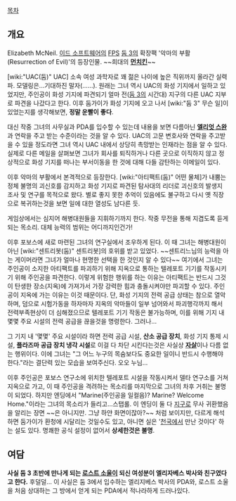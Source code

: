 [[목차]]
== 개요 ==
Elizabeth McNeil. [[이드 소프트웨어]]의 [[FPS]] [[둠 3]]의 확장팩 '악마의 부활(Resurrection of Evil)'의 등장인물. ~~희대의 '''[[먼치킨]]'''~~

[wiki:"UAC(둠)" UAC] 소속 여성 과학자로 꽤 젊은 나이에 높은 직위까지 올라간 실력파. 모델링은...기대하진 말자(……). 원래는 그녀 역시 UAC의 화성 기지에서 일하고 있었지만, 주인공이 화성 기지에 파견되기 얼마 전([[둠 3]]의 시간대) 지구의 다른 UAC 지부로 파견을 나갔다고 한다. 이후 둠가이가 화성 기지에 오고 나서 [wiki:"둠 3" 무슨 일]이 있었는지를 생각해보면, '''정말 운빨이 좋다'''. 

대신 작중 그녀의 사무실과 PDA를 입수할 수 있는데 내용을 보면 다름아닌 '''[[엘리엇 스완]]'''과 연락을 주고 받는 수준이라는 것을 알 수 있다. UAC의 고문 변호사와 연락을 주고받을 수 있을 정도라면 그녀 역시 UAC 내에서 상당히 촉망받는 인재라는 점을 알 수 있다. 실제로 다른 메일을 살펴보면 그녀가 회사를 퇴직하거나 다른 곳으로 이직하지 않고 정상적으로 화성 기지를 떠나는 부서이동을 한 것에 대해 다들 감탄하는 이메일이 있다.

이후 악마의 부활에서 본격적으로 등장한다. [wiki:"아티팩트(둠)" 어떤 물체]가 내뿜는 정체 불명의 괴신호를 감지하고 화성 기지로 파견된 탐사대의 리더로 괴신호의 발생지 조사 및 연구를 목적으로 왔다. 별로 좋지 못한 추억이 있음에도 불구하고 다시 옛 직장으로 복귀하는것을 보면 일에 대한 열성도 남다른 듯. 

게임상에서는 심지어 해병대원들을 지휘하기까지 한다. 작중 무전을 통해 지겹도록 듣게 되는 목소리. 대체 능력의 범위는 어디까지인건가! 

이후 포보스에 새로 마련된 그녀의 연구실에서 조우하게 된다. 이 때 그녀는 해병대원이 아닌 [wiki:"센트리봇(둠)" 센트리봇]의 호위를 받고 있었다. ~~센트리느님의 능력을 아는 게이머라면 그녀가 얼마나 현명한 선택을 한 것인지 알 수 있다~~ 여기에서 그녀는 주인공이 소지한 아티팩트를 파괴하기 위해 지옥으로 통하는 텔레포트 기기를 작동시키기 위해 주인공을 파견한다. 이렇게 위험한 행위를 하는 이유는 아티팩트는 반드시 그것이 탄생한 장소(지옥)에 가져가서 가장 강력한 힘과 충돌시켜야만 파괴할 수 있다. 주인공이 지옥에 가는 이유는 이것 때문이다. 단, 화성 기지의 전력 공급 상태는 참으로 열악하며, 덤으로 시험가동을 하자마자 지옥의 악마들이 일부 넘어와서 파괴행각까지 해서 전력부족현상이 더 심해졌으므로 텔레포트 기기 작동은 불가능하며, 이를 위해 기지 내 몇몇 주요 시설의 전력 공급을 끊을것을 명령한다. 그러나... 

그 기지 내 '몇몇' 주요 시설이라 하면 전력 공급 시설, '''산소 공급 장치''', 화성 기지 통제 시설, '''플라즈마 공급 장치 냉각 시설'''로 이걸 다 차단 시킨다는것은 사실상 '''[[자살]]'''이나 다름 없는 행위이다. 이에 그녀는 "그 어느 누구의 목숨보다도 중요한 일이니 반드시 수행해야 한다."라는 결단력 있는 모습을 보여주신다. 오오 누님... 

이후 주인공은 포보스 연구소에 위치한 텔레포트 시설을 작동시켜서 델타 연구소를 거쳐 지옥으로 가고, 이 때 주인공을 격려하는 목소리를 마지막으로 그녀의 차후 거취는 불명이 되었다. 하지만 엔딩에서 "Marine(주인공을 일컬음)? Marine? Welcome Home."이라는 그녀의 목소리가 들리고...스탭롤. 이 엔딩이 둘 다 [[지구]]로 무사 귀환했음을 알리는 장면 ~~은 아니지만. 그냥 하얀 화면이잖아?~~ 처럼 보이지만, 다르게 해석하면 둠가이가 환청에 시달리는 것일수도 있고, 아니면 실은 '[[천국]]에서 만난 것이다' 하는 설도 있다. 명쾌한 공식 설정이 없어서 '''상세한것은 불명'''. 

== 여담 ==
'''사실 둠 3 초반에 만나게 되는 [[로스트 소울]]이 되신 여성분이 엘리자베스 박사와 친구였다고 한다.''' 후덜덜... 이 사실은 둠 3에서 입수하는 엘리지베스 박사의 PDA와, 로스트 소울을 처음 상대하는 그 방에서 얻게 되는 PDA에서 적나라하게 드러나있다.
